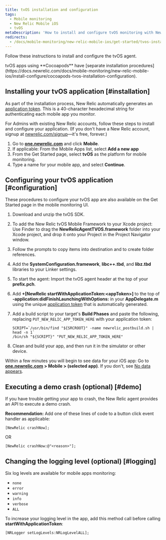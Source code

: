 ```yaml
---
title: tvOS installation and configuration
tags:
  - Mobile monitoring
  - New Relic Mobile iOS
  - tvOS
metaDescription: 'How to install and configure tvOS monitoring with New Relic'
redirects:
  - /docs/mobile-monitoring/new-relic-mobile-ios/get-started/tvos-installation-configuration
---
```


Follow these instructions to install and configure the tvOS agent.

<Callout variant="tip">
  tvOS apps using **Cocoapods** have [separate installation procedures](https://docs.newrelic.com/docs/mobile-monitoring/new-relic-mobile-ios/install-configure/cocoapods-tvos-installation-configuration).
</Callout>

## Installing your tvOS application [#installation]

As part of the installation process, New Relic automatically generates an [application token](/docs/mobile-apps/viewing-your-application-token). This is a 40-character hexadecimal string for authenticating each mobile app you monitor.

For Admins with existing New Relic accounts, follow these steps to install and configure your application. (If you don't have a New Relic account, signup at [newrelic.com/signup](https://newrelic.com/signup)—it's free, forever.)

1. Go to **[one.newrelic.com](https://one.newrelic.com)** and click **Mobile**.
2. If applicable: From the Mobile Apps list, select <Icon name="fe-plus-circle"/>
   **Add a new app**
3. From the Get Started page, select **tvOS** as the platform for mobile monitoring.
4. Type a name for your mobile app, and select **Continue**.

## Configuring your tvOS application [#configuration]

These procedures to configure your tvOS app are also available on the Get Started page in the mobile monitoring UI.

1. Download and unzip the tvOS SDK.
2. To add the New Relic tvOS Mobile Framework to your Xcode project: Use Finder to drag the **NewRelicAgentTVOS.framework** folder into your Xcode project, and drop it onto your Project in the Project Navigator window.
3. Follow the prompts to copy items into destination and to create folder references.
4. Add the **SystemConfiguration.framework**, **libc++.tbd**, and **libz.tbd** libraries to your Linker settings.
5. To start the agent: Import the tvOS agent header at the top of your **prefix.pch**.
6. Add **+\[NewRelic startWithApplicationToken:&lt;appToken>]** to the top of **-application:didFinishLaunchingWithOptions:** in your **AppDelegate.m** using the unique [application token](/docs/mobile-apps/viewing-your-application-token) that is automatically generated.
7. Add a build script to your target's **Build Phases** and paste the following, replacing `PUT_NEW_RELIC_APP_TOKEN_HERE` with your application token:

   ```
   SCRIPT=`/usr/bin/find "${SRCROOT}" -name newrelic_postbuild.sh | head -n 1`
   /bin/sh "${SCRIPT}" "PUT_NEW_RELIC_APP_TOKEN_HERE"
   ```
8. Clean and build your app, and then run it in the simulator or other device.

Within a few minutes you will begin to see data for your iOS app: Go to **[one.newrelic.com](https://one.newrelic.com) > Mobile > (selected app)**. If you don't, see [No data appears](/docs/mobile-monitoring/mobile-monitoring-installation/ios/no-data-appears-ios).

## Executing a demo crash (optional) [#demo]

If you have trouble getting your app to crash, the New Relic agent provides an API to execute a demo crash.

**Recommendation:** Add one of these lines of code to a button click event handler as applicable:

```
[NewRelic crashNow];
```

OR

```
[NewRelic crashNow:@"<reason>"];
```

## Changing the logging level (optional) [#logging]

Six log levels are available for mobile apps monitoring:

* `none`
* `error`
* `warning`
* `info`
* `verbose`
* `ALL`

To increase your logging level in the app, add this method call before calling **startWithApplicationToken**:

```
[NRLogger setLogLevels:NRLogLevelALL];
```